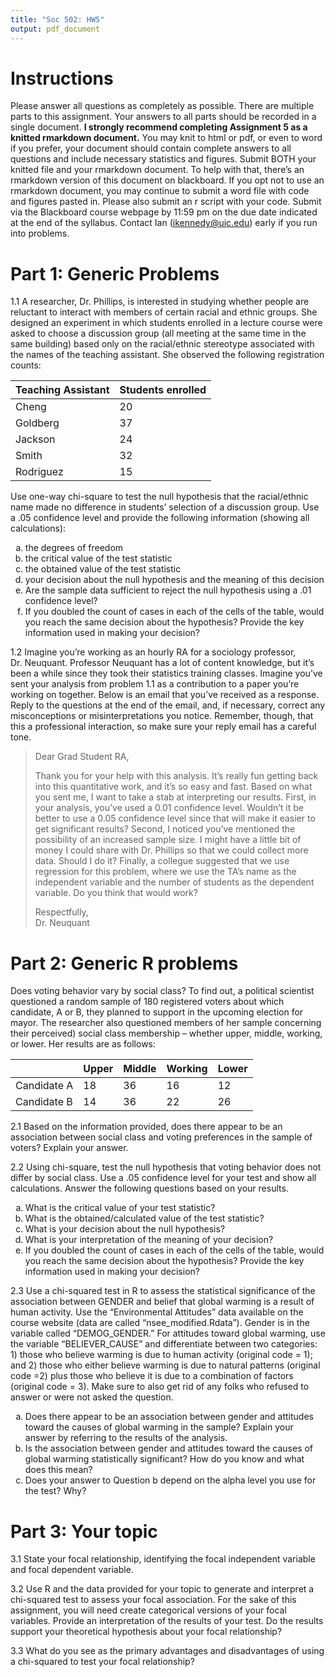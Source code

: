 ```yaml
---
title: "Soc 502: HW5"
output: pdf_document
---
```


# Instructions
Please answer all questions as completely as possible.  There are multiple parts to this assignment.  Your answers to all parts should be recorded in a single document. **I strongly recommend completing Assignment 5 as a knitted rmarkdown document.** You may knit to html or pdf, or even to word if you prefer, your document should contain complete answers to all questions and include necessary statistics and figures. Submit BOTH your knitted file and your rmarkdown document. To help with that, there’s an rmarkdown version of this document on blackboard. If you opt not to use an rmarkdown document, you may continue to submit a word file with code and figures pasted in. Please also submit an r script with your code. Submit via the Blackboard course webpage by 11:59 pm on the due date indicated at the end of the syllabus. Contact Ian ([ikennedy@uic.edu](ikennedy@uic.edu)) early if you run into problems.   

# Part 1: Generic Problems  
   
1.1 A researcher, Dr. Phillips, is interested in studying whether people are reluctant to interact with members of certain racial and ethnic groups. She designed an experiment in which students enrolled in a lecture course were asked to choose a discussion group (all meeting at the same time in the same building) based only on the racial/ethnic stereotype associated with the names of the teaching assistant. She observed the following registration counts: 

Teaching Assistant	Students enrolled 
------------------  -----------------
Cheng	                20
Goldberg	            37
Jackson	              24
Smith	                32
Rodriguez	            15
------------------  -----------------

Use one-way chi-square to test the null hypothesis that the racial/ethnic name made no difference in students’ selection of a discussion group. Use a .05 confidence level and provide the following information (showing all calculations):   
  
a.	the degrees of freedom   
b.	the critical value of the test statistic   
c.	the obtained value of the test statistic  
d.	your decision about the null hypothesis and the meaning of this decision  
e.	Are the sample data sufficient to reject the null hypothesis using a .01 confidence level?   
f. If you doubled the count of cases in each of the cells of the table, would you reach the same decision about the hypothesis? Provide the key information used in making your decision?  

1.2 Imagine you're working as an hourly RA for a sociology professor, Dr. Neuquant. Professor Neuquant has a lot of content knowledge, but it's been a while since they took their statistics training classes. Imagine you've sent your analysis from problem 1.1 as a contribution to a paper you're working on together. Below is an email that you've received as a response. Reply to the questions at the end of the email, and, if necessary, correct any misconceptions or misinterpretations you notice. Remember, though, that this a professional interaction, so make sure your reply email has a careful tone.

> Dear Grad Student RA,
> 
> Thank you for your help with this analysis. It's really fun getting back into this quantitative work, and it's so easy and fast. Based on what you sent 
me, I want to take a stab at interpreting our results. First, in your analysis, you've used a 0.01 confidence level. Wouldn't it be better to use a 0.05 confidence level since that will make it easier to get significant results? Second, I noticed you've mentioned the possibility of an increased sample size. I might have a little bit of money I could share with Dr. Phillips so that we could collect more data. Should I do it? Finally, a collegue suggested that we use regression for this problem, where we use the TA's name as the independent variable and the number of students as the dependent variable. Do you think that would work?
> 
> Respectfully,  
> Dr. Neuquant

# Part 2: Generic R problems
  
Does voting behavior vary by social class? To find out, a political scientist questioned a random sample of 180
registered voters about which candidate, A or B, they planned to support in the upcoming election for mayor. The
researcher also questioned members of her sample concerning their perceived) social class membership – whether
upper, middle, working, or lower. Her results are as follows:

            Upper  Middle Working Lower
----------- ------ ------ ------- -----
Candidate A   18     36     16     12
Candidate B   14     36     22     26
----------- ------ ------ ------- -----

2.1 Based on the information provided, does there appear to be an association between social class and voting
preferences in the sample of voters? Explain your answer.  
  
2.2 Using chi-square, test the null hypothesis that voting behavior does not differ by social class. Use a .05 confidence
level for your test and show all calculations. Answer the following questions based on your results.  
  
  a. What is the critical value of your test statistic?  
  b. What is the obtained/calculated value of the test statistic?  
  c. What is your decision about the null hypothesis?  
  d. What is your interpretation of the meaning of your decision?  
  e. If you doubled the count of cases in each of the cells of the table, would you reach the same decision about the hypothesis? Provide the key information used in making your decision?  

2.3 Use a chi-squared test in R to assess the statistical significance of the association between GENDER and belief that global warming is a result of human activity. Use the "Environmental Attitudes” data available on the course website (data are called "nsee_modified.Rdata"). Gender is in the variable called "DEMOG_GENDER." For attitudes toward global warming, use the variable "BELIEVER_CAUSE" and differentiate between two categories: 1) those who believe warming is due to human activity (original code = 1); and 2) those who either believe warming is due to natural patterns (original code =2) plus those who believe it is due to  a combination of factors (original code = 3). Make sure to also get rid of any folks who refused to answer or were not asked the question.   
  
  a.	Does there appear to be an association between gender and attitudes toward the causes of global warming in the sample? Explain your answer by referring to the results of the analysis.   
  b.	Is the association between gender and attitudes toward the causes of global warming statistically significant?  How do you know and what does this mean?   
  c.	Does your answer to Question b depend on the alpha level you use for the test? Why?  


# Part 3: Your topic  
  
3.1	State your focal relationship, identifying the focal independent variable and focal dependent variable.   

3.2 Use R and the data provided for your topic to generate and interpret a chi-squared test to assess your focal
association. For the sake of this assignment, you will need create categorical versions of your focal variables.
Provide an interpretation of the results of your test. Do the results support your theoretical hypothesis about your
focal relationship?  

3.3 What do you see as the primary advantages and disadvantages of using a chi-squared to test your focal relationship?


  